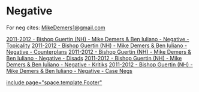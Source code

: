 =Negative= 

For neg cites: [[mailto:MikeDemers1@gmail.com|MikeDemers1@gmail.com]]

[[2011-2012 - Bishop Guertin (NH) - Mike Demers & Ben Iuliano - Negative - Topicality]]
[[2011-2012 - Bishop Guertin (NH) - Mike Demers & Ben Iuliano - Negative - Counterplans]]
[[2011-2012 - Bishop Guertin (NH) - Mike Demers & Ben Iuliano - Negative - Disads]]
[[2011-2012 - Bishop Guertin (NH) - Mike Demers & Ben Iuliano - Negative - Kritiks]]
[[2011-2012 - Bishop Guertin (NH) - Mike Demers & Ben Iuliano - Negative - Case Negs]]


[[include page="space.template.Footer"]]